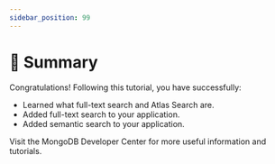 ```yaml
---
sidebar_position: 99
---
```


# 🎯 Summary

Congratulations! Following this tutorial, you have successfully:
* Learned what full-text search and Atlas Search are.
* Added full-text search to your application.
* Added semantic search to your application.

Visit the <Link to="https://mongodb.com/developer">MongoDB Developer Center</Link> for more useful information and tutorials.
